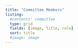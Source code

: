 ```yaml
---
title: "Committee Members"
listing:
  #contents: committee
  type: grid
  fields: [image, title, role]
  sort: title
  #image: image
---
```


